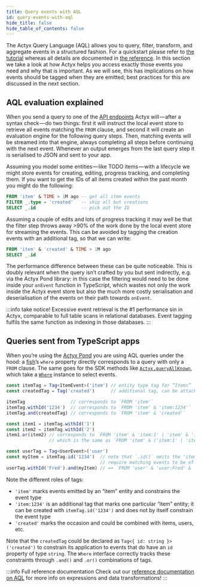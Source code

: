```yaml
---
title: Query events with AQL
id: query-events-with-aql
hide_title: false
hide_table_of_contents: false
---
```


The Actyx Query Language (AQL) allows you to query, filter, transform, and aggregate events in a structured fashion.
For a quickstart please refer to [the tutorial](../../tutorials/aql.mdx) whereas all details are documented in [the reference](../../reference/aql.mdx).
In this section we take a look at how Actyx helps you access exactly those events you need and why that is important.
As we will see, this has implications on how events should be tagged when they are emitted; best practices for this are discussed in the next section.

## AQL evaluation explained

When you send a query to one of the [API endpoints](../../reference/events-api.mdx) Actyx will — after a syntax check — do two things:
first it will instruct the local event store to retrieve all events matching the `FROM` clause, and second it will create an evaluation engine for the following query steps.
Then, matching events will be streamed into that engine, always completing all steps before continuing with the next event.
Whenever an output emerges from the last query step it is serialised to JSON and sent to your app.

Assuming you model some entities — like TODO items — with a lifecycle we might store events for creating, editing, progress tracking, and completing them.
If you want to get the IDs of all items created within the past month you might do the following:

```sql
FROM 'item' & TIME > 1M ago -- get all item events
FILTER _.type = 'created'   -- skip all but creations
SELECT _.id                 -- pick out the ID
```

Assuming a couple of edits and lots of progress tracking it may well be that the filter step throws away >90% of the work done by the local event store for streaming the events.
This can be avoided by tagging the creation events with an additional tag, so that we can write:

```sql
FROM 'item' & 'created' & TIME > 1M ago
SELECT _.id
```

The performance difference between these can be quite noticeable.
This is doubly relevant when the query isn’t crafted by you but sent indirectly, e.g. via the Actyx Pond library:
in this case the filtering would need to be done inside your `onEvent` function in TypeScript, which wastes not only the work inside the Actyx event store but also the much more costly serialisation and deserialisation of the events on their path towards `onEvent`.

:::info take notice!
Excessive event retrieval is the #1 performance sin in Actyx, comparable to full table scans in relational databases.
Event tagging fulfils the same function as indexing in those databases.
:::

## Queries sent from TypeScript apps

When you’re using the [Actyx Pond](../../conceptual/pond.mdx) you are using AQL queries under the hood:
a [fish](https://developer.actyx.com/docs/reference/pond/modules#fish)’s `where` property directly corresponds to a query with only a `FROM` clause.
The same goes for the SDK methods like [`Actyx.queryAllKnown`](../../reference/pond/interfaces/EventFns#queryallknown), which take a [`Where`](../../reference/pond/interfaces/Where) instance to select events.

<!-- prettier-ignore -->
```ts
const itemTag = Tag<ItemEvent>('item') // entity type tag for “Items”
const createdTag = Tag('created')      // additional tag, can be attached elsewhere

itemTag                 // corresponds to `FROM 'item'`
itemTag.withId('1234')  // corresponds to `FROM 'item' & 'item:1234'`
itemTag.and(createdTag) // corresponds to `FROM 'item' & 'created'`

const item1 = itemTag.withId('1')
const item2 = itemTag.withId('2')
item1.or(item2) // corresponds to `FROM 'item' & 'item:1' | 'item' & 'item:2'`
                // which is the same as `FROM 'item' & ('item:1' | 'item:2')`

const userTag = Tag<UserEvent>('user')
const myItem = itemTag.id('1234')  // note that `.id()` omits the 'item' tag and doesn’t
                                   // require matching events to be of type `ItemEvent`
userTag.withId('Fred').and(myItem) // => `FROM 'user' & 'user:Fred' & 'item:1234'`
```

Note the different roles of tags:

- `'item'` marks events emitted by an “item” entity and constrains the event type
- `'item:1234'` is an additional tag that marks one particular “item” entity; it can be created with `itemTag.id('1234')` and does not by itself constrain the event type
- `'created'` marks the occasion and could be combined with items, users, etc.

Note that the `createdTag` could be declared as `Tag<{ id: string }>('created')` to constrain its application to events that do have an `id` property of type `string`.
The `Where` interface correctly tracks these constraints through `.and()` and `.or()` combinations of tags.

:::info Full reference documentation
Check out our [reference documentation on AQL](../../reference/aql.mdx) for more info on expressions and data transformations!
:::
